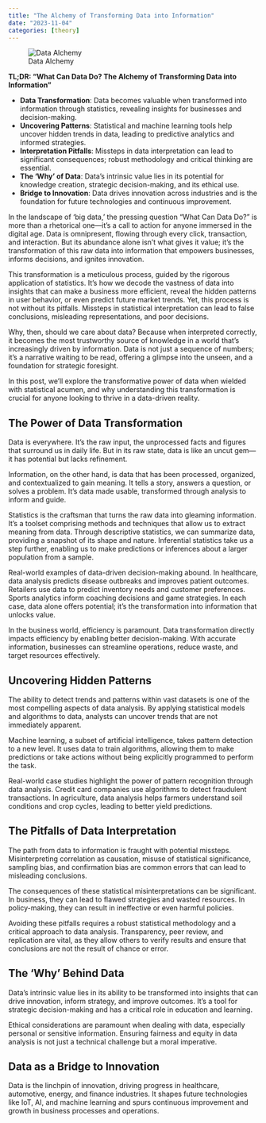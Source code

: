 ```yaml
---
title: "The Alchemy of Transforming Data into Information"
date: "2023-11-04"
categories: [theory]
---
```

![Data Alchemy](image.png)

**TL;DR: "What Can Data Do? The Alchemy of Transforming Data into Information"**

- **Data Transformation**: Data becomes valuable when transformed into information through statistics, revealing insights for businesses and decision-making.
- **Uncovering Patterns**: Statistical and machine learning tools help uncover hidden trends in data, leading to predictive analytics and informed strategies.
- **Interpretation Pitfalls**: Missteps in data interpretation can lead to significant consequences; robust methodology and critical thinking are essential.
- **The 'Why' of Data**: Data's intrinsic value lies in its potential for knowledge creation, strategic decision-making, and its ethical use.
- **Bridge to Innovation**: Data drives innovation across industries and is the foundation for future technologies and continuous improvement.

In the landscape of 'big data,' the pressing question "What Can Data Do?" is more than a rhetorical one—it's a call to action for anyone immersed in the digital age. Data is omnipresent, flowing through every click, transaction, and interaction. But its abundance alone isn't what gives it value; it's the transformation of this raw data into information that empowers businesses, informs decisions, and ignites innovation.

This transformation is a meticulous process, guided by the rigorous application of statistics. It's how we decode the vastness of data into insights that can make a business more efficient, reveal the hidden patterns in user behavior, or even predict future market trends. Yet, this process is not without its pitfalls. Missteps in statistical interpretation can lead to false conclusions, misleading representations, and poor decisions.

Why, then, should we care about data? Because when interpreted correctly, it becomes the most trustworthy source of knowledge in a world that's increasingly driven by information. Data is not just a sequence of numbers; it's a narrative waiting to be read, offering a glimpse into the unseen, and a foundation for strategic foresight.

In this post, we'll explore the transformative power of data when wielded with statistical acumen, and why understanding this transformation is crucial for anyone looking to thrive in a data-driven reality.

## **The Power of Data Transformation**

Data is everywhere. It's the raw input, the unprocessed facts and figures that surround us in daily life. But in its raw state, data is like an uncut gem—it has potential but lacks refinement.

Information, on the other hand, is data that has been processed, organized, and contextualized to gain meaning. It tells a story, answers a question, or solves a problem. It's data made usable, transformed through analysis to inform and guide.

Statistics is the craftsman that turns the raw data into gleaming information. It's a toolset comprising methods and techniques that allow us to extract meaning from data. Through descriptive statistics, we can summarize data, providing a snapshot of its shape and nature. Inferential statistics take us a step further, enabling us to make predictions or inferences about a larger population from a sample.

Real-world examples of data-driven decision-making abound. In healthcare, data analysis predicts disease outbreaks and improves patient outcomes. Retailers use data to predict inventory needs and customer preferences. Sports analytics inform coaching decisions and game strategies. In each case, data alone offers potential; it's the transformation into information that unlocks value.

In the business world, efficiency is paramount. Data transformation directly impacts efficiency by enabling better decision-making. With accurate information, businesses can streamline operations, reduce waste, and target resources effectively.

## **Uncovering Hidden Patterns**

The ability to detect trends and patterns within vast datasets is one of the most compelling aspects of data analysis. By applying statistical models and algorithms to data, analysts can uncover trends that are not immediately apparent.

Machine learning, a subset of artificial intelligence, takes pattern detection to a new level. It uses data to train algorithms, allowing them to make predictions or take actions without being explicitly programmed to perform the task.

Real-world case studies highlight the power of pattern recognition through data analysis. Credit card companies use algorithms to detect fraudulent transactions. In agriculture, data analysis helps farmers understand soil conditions and crop cycles, leading to better yield predictions.

## **The Pitfalls of Data Interpretation**

The path from data to information is fraught with potential missteps. Misinterpreting correlation as causation, misuse of statistical significance, sampling bias, and confirmation bias are common errors that can lead to misleading conclusions.

The consequences of these statistical misinterpretations can be significant. In business, they can lead to flawed strategies and wasted resources. In policy-making, they can result in ineffective or even harmful policies.

Avoiding these pitfalls requires a robust statistical methodology and a critical approach to data analysis. Transparency, peer review, and replication are vital, as they allow others to verify results and ensure that conclusions are not the result of chance or error.

## **The 'Why' Behind Data**

Data's intrinsic value lies in its ability to be transformed into insights that can drive innovation, inform strategy, and improve outcomes. It's a tool for strategic decision-making and has a critical role in education and learning.

Ethical considerations are paramount when dealing with data, especially personal or sensitive information. Ensuring fairness and equity in data analysis is not just a technical challenge but a moral imperative.

## **Data as a Bridge to Innovation**

Data is the linchpin of innovation, driving progress in healthcare, automotive, energy, and finance industries. It shapes future technologies like IoT, AI, and machine learning and spurs continuous improvement and growth in business processes and operations.

